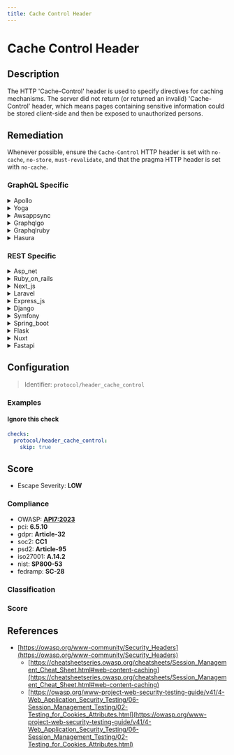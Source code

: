 ```yaml
---
title: Cache Control Header
---
```


# Cache Control Header

## Description

The HTTP 'Cache-Control' header is used to specify directives for caching mechanisms.
The server did not return (or returned an invalid) 'Cache-Control' header, which means pages containing sensitive information could be stored client-side and then be exposed to unauthorized persons.


## Remediation

Whenever possible, ensure the `Cache-Control` HTTP header is set with `no-cache`, `no-store`, `must-revalidate`, and that the pragma HTTP header is set with `no-cache`.



### GraphQL Specific

<details>
    <summary>Apollo</summary>

To mitigate the risk of sensitive data exposure through caching, ensure that the Apollo server sets appropriate `Cache-Control` headers. Implement a middleware or use Apollo's built-in support to set the `Cache-Control` header to `no-store` for responses containing sensitive information, preventing them from being stored in the cache of the client's browser or intermediate proxies. This can be done by either configuring the Apollo server directly or by setting the headers in the response object within resolvers if using a web framework like Express.js alongside Apollo.

</details>

<details>
    <summary>Yoga</summary>

To mitigate the risks associated with improper cache control in the Yoga framework engine, it is recommended to set the 'Cache-Control' header appropriately for each response. This can be done by configuring the response headers to include 'Cache-Control: no-store, no-cache, must-revalidate, proxy-revalidate, max-age=0' for responses containing sensitive data, ensuring that such data is not stored in the cache of the client's browser or intermediate proxies. For static assets that do not change frequently and do not contain sensitive information, you can set a longer 'max-age' to improve performance. Always ensure that the cache control policy aligns with the sensitivity and nature of the content being served.

</details>

<details>
    <summary>Awsappsync</summary>

To mitigate the risk of sensitive data exposure through caching, ensure that the Cache-Control header is set to 'no-store, no-cache' for all responses containing sensitive information in the AWS AppSync framework. This instructs browsers and intermediate caches to not store any part of the response. Additionally, review and implement appropriate caching strategies for your GraphQL APIs to balance performance and security.

</details>

<details>
    <summary>Graphqlgo</summary>

To mitigate the risk of sensitive data leakage through caching in a GraphQL Go framework, ensure that the HTTP response headers for GraphQL endpoints include appropriate Cache-Control directives. Set the 'Cache-Control' header to 'no-store' to prevent the caching of responses on the client side and any intermediate proxies. This can be implemented by adding middleware to your Go server that sets the header for each outgoing response, particularly for routes serving GraphQL queries and mutations. For example, you can use the 'net/http' package to set the header like this: 'w.Header().Set("Cache-Control", "no-store")', where 'w' is the http.ResponseWriter for the request.

</details>

<details>
    <summary>Graphqlruby</summary>

In the GraphQL Ruby framework, ensure that you set the 'Cache-Control' header to appropriate values that prevent sensitive information from being stored in cacheable responses. Use the 'before_action' callback in your controllers to set the header, for example: 'response.headers['Cache-Control'] = 'no-store' for actions that return sensitive data. Additionally, consider using the 'max-age' directive to specify the maximum amount of time a response can be cached when appropriate.

</details>

<details>
    <summary>Hasura</summary>

To mitigate the risk of sensitive data being cached and potentially exposed, ensure that the Hasura GraphQL engine responses are served with appropriate Cache-Control headers. Set the 'Cache-Control' header to 'no-store' for responses containing sensitive information to prevent them from being stored in the cache of the client's browser or intermediate proxies. This can be achieved by configuring the web server hosting the Hasura engine or by setting the headers directly in the Hasura console for custom endpoints.

</details>


### REST Specific

<details>
    <summary>Asp_net</summary>

In the ASP.NET framework, ensure that all responses containing sensitive information have an appropriate 'Cache-Control' header set. Use the HttpResponse.Cache property to set the cache policy for individual responses. For example, to prevent caching, you can add 'Cache-Control: no-store, no-cache, must-revalidate, proxy-revalidate' to the header. This can be done by adding the following code to your Page_Load method or in a common method that is called for all page requests: 'Response.Cache.SetCacheability(HttpCacheability.NoCache); Response.Cache.SetNoStore(); Response.Cache.SetExpires(DateTime.UtcNow.AddMinutes(-1)); Response.Cache.SetProxyMaxAge(TimeSpan.Zero);'

</details>

<details>
    <summary>Ruby_on_rails</summary>

In Ruby on Rails, ensure that you set the 'Cache-Control' header to appropriate values for your responses. Use 'response.headers['Cache-Control'] = 'no-store'' for pages containing sensitive information to prevent them from being cached on the client side.

</details>

<details>
    <summary>Next_js</summary>

Ensure that your Next.js application sets appropriate 'Cache-Control' headers for responses containing sensitive information. Use the 'res.setHeader()' function in your API routes or getServerSideProps function to set 'Cache-Control' to 'no-store, no-cache, must-revalidate, proxy-revalidate, max-age=0' to prevent sensitive data from being cached on the client side.

</details>

<details>
    <summary>Laravel</summary>

In Laravel, ensure that responses containing sensitive information have appropriate 'Cache-Control' headers set. Use the 'header' method on the response object to set 'Cache-Control' to 'no-store, no-cache, must-revalidate, post-check=0, pre-check=0' to prevent caching of such responses.

</details>

<details>
    <summary>Express_js</summary>

In Express.js, ensure that responses containing sensitive information have appropriate Cache-Control headers set. Use the response object's `set` method to set the header, like `res.set('Cache-Control', 'no-store, no-cache, must-revalidate, proxy-revalidate')`. This prevents the caching of sensitive data on the client side.

</details>

<details>
    <summary>Django</summary>

In Django, ensure that views serving sensitive information set the 'Cache-Control' header to 'no-store' to prevent caching of potentially sensitive data. This can be done by using the 'cache_control' decorator or middleware to set the appropriate headers. For example, you can use '@cache_control(no_store=True)' on your view functions.

</details>

<details>
    <summary>Symfony</summary>

In Symfony, ensure that responses containing sensitive information have appropriate 'Cache-Control' headers set. Use the 'Response' object to add cache directives, for example: `$response->headers->set('Cache-Control', 'no-cache, no-store, must-revalidate');` Additionally, set 'Pragma' and 'Expires' headers to prevent caching: `$response->headers->set('Pragma', 'no-cache');` `$response->headers->set('Expires', '0');` This will instruct browsers not to cache the response, protecting sensitive data.

</details>

<details>
    <summary>Spring_boot</summary>

In Spring Boot, configure the 'Cache-Control' header by implementing a WebMvcConfigurer and overriding the addInterceptors method. Use the 'addHeader' method of the HttpServletResponse to set the 'Cache-Control' directives appropriately, such as 'no-cache, no-store, must-revalidate' for sensitive pages. Additionally, consider using the @CacheControl annotation at the controller level where applicable.

</details>

<details>
    <summary>Flask</summary>

In Flask, ensure that responses containing sensitive information have the 'Cache-Control' header set with appropriate directives. Use 'flask.make_response()' to create a response object and then set the header using 'response.headers['Cache-Control'] = 'no-store, no-cache, must-revalidate, proxy-revalidate, max-age=0'. This prevents the caching of sensitive data on the client side.

</details>

<details>
    <summary>Nuxt</summary>

In Nuxt.js, ensure that all sensitive pages set the 'Cache-Control' header to 'no-store, no-cache, must-revalidate, proxy-revalidate, max-age=0' to prevent the caching of sensitive information. This can be done by using the 'nuxtServerInit' action or middleware to set the headers appropriately for each request.

</details>

<details>
    <summary>Fastapi</summary>

In the FastAPI framework, ensure that responses containing sensitive information have appropriate Cache-Control headers set. Use the 'Response' class to add the 'Cache-Control' header with directives such as 'no-store' to prevent caching of sensitive data. For example, you can include the header in your endpoint function like this: `response.headers['Cache-Control'] = 'no-store, max-age=0'`. This will instruct the client's browser not to cache the response, mitigating the risk of sensitive information being stored and potentially exposed.

</details>

## Configuration

> Identifier: `protocol/header_cache_control`



### Examples



#### Ignore this check

```yaml
checks:
  protocol/header_cache_control:
    skip: true
```




## Score

- Escape Severity: **<span className="low-severity">LOW</span>**

### Compliance

- OWASP: **[API7:2023](https://github.com/OWASP/API-Security/blob/master/editions/2023/en/0xa7-server-side-request-forgery.md)**
- pci: **6.5.10**
- gdpr: **Article-32**
- soc2: **CC1**
- psd2: **Article-95**
- iso27001: **A.14.2**
- nist: **SP800-53**
- fedramp: **SC-28**

### Classification






### Score




## References

- [https://owasp.org/www-community/Security_Headers](https://owasp.org/www-community/Security_Headers)
  - [https://cheatsheetseries.owasp.org/cheatsheets/Session_Management_Cheat_Sheet.html#web-content-caching](https://cheatsheetseries.owasp.org/cheatsheets/Session_Management_Cheat_Sheet.html#web-content-caching)
  - [https://owasp.org/www-project-web-security-testing-guide/v41/4-Web_Application_Security_Testing/06-Session_Management_Testing/02-Testing_for_Cookies_Attributes.html](https://owasp.org/www-project-web-security-testing-guide/v41/4-Web_Application_Security_Testing/06-Session_Management_Testing/02-Testing_for_Cookies_Attributes.html)
  